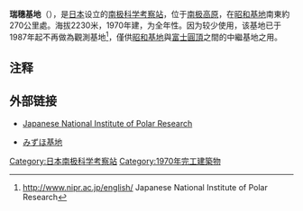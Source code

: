 {{Coord|70|41|53|S|44|19|54|E|display=title}}
{{Infobox building
| name                 = 瑞穗基地
| native_name          = みずほ基地
| native_name_lang     = ja
| former_names         =
| alternate_names      =
| image                = Antarctica base(Japan) English ver.png
| image_alt            =300px
| caption              = 瑞穗基地位置（图中Mizuho station所标记之处）
| altitude             = 2230米
| building_type        =
| architectural_style  =
| structural_system    =
| cost                 =
| ren_cost             =
| client               =
| owner                =
| current_tenants      = 
| landlord             =
| location             =[[南极高原|南极高原]] 
| address              =
| location_town        =
| location_country     =
| iso_region           =
| coordinates_display  = 
| latitude             =
| longitude            =
| coordinates          = 
| start_date           = 
| completion_date      = 
| inauguration_date    = 1970年
| renovation_date      = 
| demolition_date      = 
| destruction_date     = 
| height               = 
| diameter             =
| antenna_spire        =
| roof                 =
| top_floor            =
| other_dimensions     = 
| floor_count          = 
| floor_area           = 
| seating_type         =
| seating_capacity     = 
| elevator_count       =
| main_contractor      =
| architect            =
| architecture_firm    =
| structural_engineer  =
| services_engineer    =
| civil_engineer       =
| other_designers      =
| quantity_surveyor    =
| awards               =
| ren_architect        =
| ren_firm             =
| ren_str_engineer     =
| ren_serv_engineer    =
| ren_civ_engineer     =
| ren_oth_designers    =
| ren_qty_surveyor     =
| ren_awards           =
| url                  =
| references           = 
}}

'''瑞穗基地'''（{{jpn|j=みずほ基地|hg=みずほきち|rm=Mizuho-kichi|f=y}}），是[[日本|日本]]设立的[[南极科学考察站|南极科学考察站]]，位于[[南极高原|南极高原]]，在[[昭和基地|昭和基地]]南東約270公里處。海拔2230米，1970年建，为全年性。因为较少使用，该基地已于1987年起不再做為觀測基地<ref>http://www.nipr.ac.jp/english/ {{Wayback|url=http://www.nipr.ac.jp/english/ |date=20110407043112 }} Japanese National Institute of Polar Research</ref>，僅供[[昭和基地|昭和基地]]與[[富士圓頂|富士圓頂]]之間的中繼基地之用。

==注释==
{{reflist}}

== 外部链接 ==
*{{en icon}} [https://web.archive.org/web/20110407043112/http://www.nipr.ac.jp/english/ Japanese National Institute of Polar Research]
* [https://web.archive.org/web/20041216002226/http://www.nipr.ac.jp/jare/nankyoku/03/03_04.html みずほ基地]

{{南極科學考察站}}
{{The Continent of Antarctica}}

[[Category:日本南极科学考察站|Category:日本南极科学考察站]]
[[Category:1970年完工建築物|Category:1970年完工建築物]]